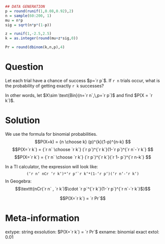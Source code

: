 ```r
## DATA GENERATION
p = round(runif(1,0.08,0.92),2)
n = sample(60:200, 1)
mu = n*p
sig = sqrt(n*p*(1-p))

z = runif(1,-2.5,2.5)
k = as.integer(round(mu+z*sig,0))

Pr = round(dbinom(k,n,p),4)
```

Question
========

Let each trial have a chance of success $p=`r p`$. If `r n` trials occur, what is the probability of getting exactly `r k` successes?

In other words, let $X\sim \text{Bin}(n=`r n`,\,p=`r p`)$ and find $P(X = `r k`)$.


Solution
========

We use the formula for binomial probabilities.
$$P(X=k) = {n \choose k} (p)^{k}(1-p)^{n-k} $$
$$P(X=`r k`) = {`r n` \choose `r k`} (`r p`)^{`r k`}(1-`r p`)^{`r n`-`r k`} $$
$$P(X=`r k`) = {`r n` \choose `r k`} (`r p`)^{`r k`}(`r 1- p`)^{`r n-k`} $$

In a TI calculator, the expression will look like:
$$\texttt{(`r n` nCr `r k`)*`r p`\^{}`r k`*(1-`r p`)\^{}(`r n`-`r k`)}$$
In Geogebra:
$$\texttt{nCr(`r n` , `r k`)$\cdot `r p`^{`r k`}(1-`r p`)^{`r n`-`r k`}$}$$


$$P(X=`r k`) = `r Pr`$$



Meta-information
============
extype: string
exsolution: $P(X=`r k`) = `r Pr`$
exname: binomial exact
extol: 0.01
